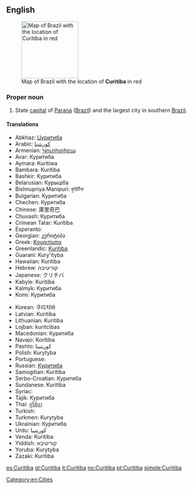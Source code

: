 ==English==
{{wikipedia}}
[[Image:Curitiba in Brazil.png|150px|right|thumb|Map of Brazil with the location of '''Curitiba''' in red]]

===Proper noun===
{{en-proper noun}}

# State [[capital]] of [[Paraná]] ([[Brazil]]) and the largest city in southern [[Brazil]].

====Translations====
{{trans-top|State capital of Paraná}}
* Abkhaz: [[Цуритиба]]
* Arabic: [[كوريتيبا]]
* Armenian: [[Կուրիտիբա]]
* Avar: Куритиба
* Aymara: Kuritiwa
* Bambara: Kuritiba
* Bashkir: Куритиба
* Belarusian: Курыціба
* Bishnupriya Manipuri: কুরিটিবা
* Bulgarian: Куритиба
* Chechen: Куритиба
* Chinese: 庫里奇巴
* Chuvash: Куритиба
* Crimean Tatar: Kuritiba
* Esperanto: {{t-|eo|Kuritibo}}
* Georgian: კურიტიბა
* Greek: [[Κουριτίμπα]]
* Greenlandic: [[Kuritiba]]
* Guaraní: Kury'ityba
* Hawaiian: Kuritiba
* Hebrew: קוריטיבה
* Japanese: クリチバ
* Kabyle: Kuriṭiba
* Kalmyk: Куритиба
* Komi: Куритиба
{{trans-mid}}
* Korean: 쿠리치바
* Latvian: Kuritiba
* Lithuanian: Kuritiba
* Lojban: kuritcibas
* Macedonian: Куритиба
* Navajo: Koritiba
* Pashto: كوريتيبا
* Polish: Kurytyba
* Portuguese: {{t+|pt|Curitiba}}
* Russian: [[Куритиба]]
* Samogitian: Kuritiba
* Serbo-Croatian: Куритиба
* Sundanese: Kuritiba
* Syriac: {{tø|syc|ܩܘܪܝܛܝܒܐ|sc=Syrc|xs=Classical Syriac}}
* Tajik: Куритиба
* Thai: [[กูรีตีบา]]
* Turkish: {{t-|tr|Curitiba}}
* Turkmen: Kurytyba
* Ukrainian: Куритиба
* Urdu: كوريتيبا
* Venda: Kuritiba
* Yiddish: קוריטיבא
* Yoruba: Kurytyba
* Zazaki: Kuritiba
{{trans-bottom}}

[[Category:en:Cities]]

[[es:Curitiba]]
[[gl:Curitiba]]
[[it:Curitiba]]
[[no:Curitiba]]
[[pt:Curitiba]]
[[simple:Curitiba]]